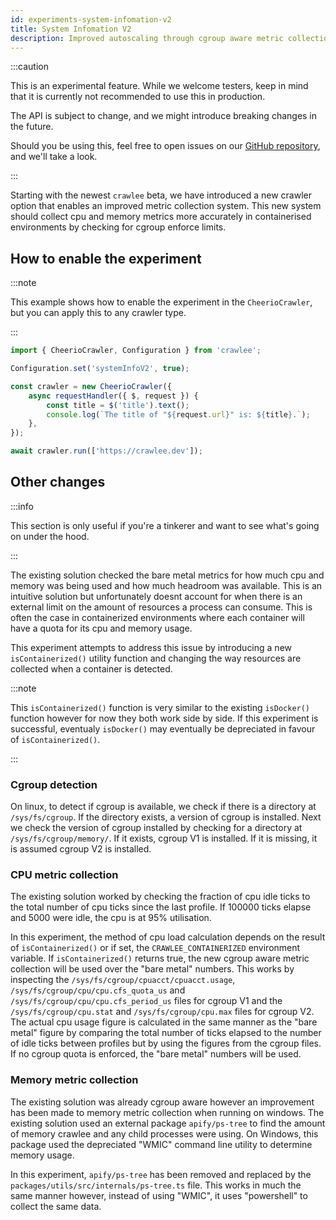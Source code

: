 ```yaml
---
id: experiments-system-infomation-v2
title: System Infomation V2
description: Improved autoscaling through cgroup aware metric collection.
---
```



:::caution

This is an experimental feature. While we welcome testers, keep in mind that it is currently not recommended to use this in production.

The API is subject to change, and we might introduce breaking changes in the future.

Should you be using this, feel free to open issues on our [GitHub repository](https://github.com/apify/crawlee), and we'll take a look.

:::

Starting with the newest `crawlee` beta, we have introduced a new crawler option that enables an improved metric collection system.
This new system should collect cpu and memory metrics more accurately in containerised environments by checking for cgroup enforce limits. 

## How to enable the experiment

:::note

This example shows how to enable the experiment in the <ApiLink to="cheerio-crawler/class/CheerioCrawler">`CheerioCrawler`</ApiLink>,
but you can apply this to any crawler type.

:::

```ts
import { CheerioCrawler, Configuration } from 'crawlee';

Configuration.set('systemInfoV2', true);

const crawler = new CheerioCrawler({
    async requestHandler({ $, request }) {
        const title = $('title').text();
        console.log(`The title of "${request.url}" is: ${title}.`);
    },
});

await crawler.run(['https://crawlee.dev']);
```

## Other changes

:::info

This section is only useful if you're a tinkerer and want to see what's going on under the hood.

:::

The existing solution checked the bare metal metrics for how much cpu and memory was being used and how much headroom was available. 
This is an intuitive solution but unfortunately doesnt account for when there is an external limit on the amount of resources a process can consume.
This is often the case in containerized environments where each container will have a quota for its cpu and memory usage.

This experiment attempts to address this issue by introducing a new `isContainerized()` utility function and changing the way resources are collected 
when a container is detected.

:::note

This `isContainerized()` function is very similar to the existing `isDocker()` function however for now they both work side by side.
If this experiment is successful, eventualy `isDocker()` may eventually be depreciated in favour of `isContainerized()`.

:::

### Cgroup detection

On linux, to detect if cgroup is available, we check if there is a directory at `/sys/fs/cgroup`.
If the directory exists, a version of cgroup is installed.
Next we check the version of cgroup installed by checking for a directory at `/sys/fs/cgroup/memory/`.
If it exists, cgroup V1 is installed. If it is missing, it is assumed cgroup V2 is installed.

### CPU metric collection

The existing solution worked by checking the fraction of cpu idle ticks to the total number of cpu ticks since the last profile.
If 100000 ticks elapse and 5000 were idle, the cpu is at 95% utilisation.

In this experiment, the method of cpu load calculation depends on the result of `isContainerized()` or if set, the `CRAWLEE_CONTAINERIZED` environment variable.
If `isContainerized()` returns true, the new cgroup aware metric collection will be used over the "bare metal" numbers.
This works by inspecting the `/sys/fs/cgroup/cpuacct/cpuacct.usage`, `/sys/fs/cgroup/cpu/cpu.cfs_quota_us` and `/sys/fs/cgroup/cpu/cpu.cfs_period_us`
files for cgroup V1 and the `/sys/fs/cgroup/cpu.stat` and `/sys/fs/cgroup/cpu.max` files for cgroup V2.
The actual cpu usage figure is calculated in the same manner as the "bare metal" figure by comparing the total number of ticks elapsed to the number
of idle ticks between profiles but by using the figures from the cgroup files. 
If no cgroup quota is enforced, the "bare metal" numbers will be used.

### Memory metric collection

The existing solution was already cgroup aware however an improvement has been made to memory metric collection when running on windows.
The existing solution used an external package `apify/ps-tree` to find the amount of memory crawlee and any child processes were using. 
On Windows, this package used the depreciated "WMIC" command line utility to determine memory usage.

In this experiment, `apify/ps-tree` has been removed and replaced by the `packages/utils/src/internals/ps-tree.ts` file. This works in much the 
same manner however, instead of using "WMIC", it uses "powershell" to collect the same data.